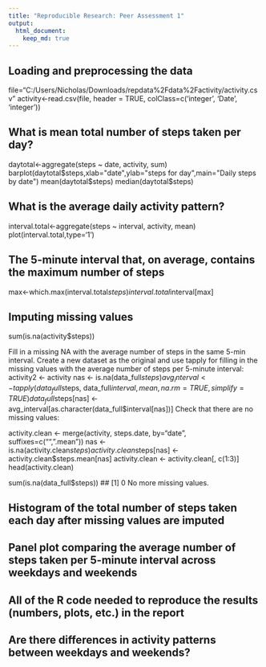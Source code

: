```yaml
---
title: "Reproducible Research: Peer Assessment 1"
output: 
  html_document:
    keep_md: true
---
```



## Loading and preprocessing the data

file="C:/Users/Nicholas/Downloads/repdata%2Fdata%2Factivity/activity.csv"
activity<-read.csv(file, header = TRUE, colClass=c('integer', 'Date', 'integer'))

## What is mean total number of steps taken per day?

daytotal<-aggregate(steps ~ date, activity, sum)
barplot(daytotal$steps,xlab="date",ylab="steps for day",main="Daily steps by date")
mean(daytotal$steps)
median(daytotal$steps)

## What is the average daily activity pattern?
interval.total<-aggregate(steps ~ interval, activity, mean)
plot(interval.total,type='1')

## The 5-minute interval that, on average, contains the maximum number of steps 
max<-which.max(interval.total$steps)
interval.total$interval[max]

## Imputing missing values
sum(is.na(activity$steps))

Fill in a missing NA with the average number of steps in the same 5-min interval.
Create a new dataset as the original and use tapply for filling in the missing values with the average number of steps per 5-minute interval:
activity2 <- activity
nas <- is.na(data_full$steps)
avg_interval <- tapply(data_full$steps, data_full$interval, mean, na.rm=TRUE, simplify=TRUE)
data_full$steps[nas] <- avg_interval[as.character(data_full$interval[nas])]
Check that there are no missing values:

activity.clean <- merge(activity, steps.date, by="date", suffixes=c("", ".mean"))
nas <- is.na(activity.clean$steps)
activity.clean$steps[nas] <- activity.clean$steps.mean[nas]
activity.clean <- activity.clean[, c(1:3)]
head(activity.clean)


sum(is.na(data_full$steps))
## [1] 0
No more missing values.





## Histogram of the total number of steps taken each day after missing values are imputed

## Panel plot comparing the average number of steps taken per 5-minute interval across weekdays and weekends

## All of the R code needed to reproduce the results (numbers, plots, etc.) in the report

## Are there differences in activity patterns between weekdays and weekends?
